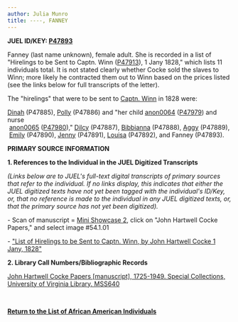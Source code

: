 ```yaml
---
author: Julia Munro
title: ----, FANNEY
---
```

**JUEL ID/KEY: [P47893](http://juel.iath.virginia.edu/public_person?person=47893 "P47893")**

Fanney (last name unknown), female adult. She is recorded in a list of "Hirelings to be Sent to Captn. Winn ([P47913](http://juel.iath.virginia.edu/public_person?person=P47913)), 1 Jany 1828," which lists 11 individuals total. It is not stated clearly whether Cocke sold the slaves to Winn; more likely he contracted them out to Winn based on the prices listed (see the links below for full transcripts of the letter). 

The "hirelings" that were to be sent to [Captn. Winn](http://juel.iath.virginia.edu/node/916 "Captn. Winn") in 1828 were: 

[Dinah](http://juel.iath.virginia.edu/node/847 "DINAH") (P47885), [Polly](http://juel.iath.virginia.edu/node/848 "----, POLLY") (P47886) and "[](http://juel.iath.virginia.edu/node/848 "----, POLLY")her child [anon0064](http://juel.iath.virginia.edu/node/917 "----, ANON0064") ([P47979](http://juel.iath.virginia.edu/public_person?person=47979 "P47979")) and nurse  [anon0065](http://juel.iath.virginia.edu/node/919 "anon0065") ([P47980](http://juel.iath.virginia.edu/public_person?person=P47980 "P47980"))," [Dilcy](http://juel.iath.virginia.edu/node/849 "----, DILCY") (P47887), [Bibbianna](http://juel.iath.virginia.edu/node/850 "----, BIBBIANNA") (P47888), [Aggy](http://juel.iath.virginia.edu/node/851 "----, AGGY") (P47889), [Emily](http://juel.iath.virginia.edu/node/852 "----, EMILY") (P47890), [Jenny](http://juel.iath.virginia.edu/node/853 "----, JENNY") (P47891), [Louisa](http://juel.iath.virginia.edu/node/854 "----, LOUISA") (P47892), and Fanney (P47893).

**PRIMARY SOURCE INFORMATION** 

**1\. References to the Individual in the JUEL Digitized Transcripts**

_(Links below are to JUEL's full-text digital transcripts of primary sources that refer to the individual. If no links display, this indicates that either the JUEL digitized texts have not yet been tagged with the individual's ID/Key, or, that no reference is made to the individual in any JUEL digitized texts, or, that the primary source has not yet been digitized)._   

\- Scan of manuscript = [Mini Showcase 2](http://juel.iath.virginia.edu/minishowcase2/ "Mini Showcase 2"), click on "John Hartwell Cocke Papers," and select image #54.1.01

\- ["List of Hirelings to be Sent to Captn. Winn, by John Hartwell Cocke 1 Jany, 1828"](http://juel.iath.virginia.edu/node/343?doc=/juel_display/letters/Cocke/Winn_1828_01_01 "Lits of Hirelings to be Sent to Captn. Winn, 1828")

**2\. Library Call Numbers/Bibliographic Records**

[John Hartwell Cocke Papers \[manuscript\], 1725-1949. Special Collections, University of Virginia Library. MSS640](https://search.lib.virginia.edu/catalog/u2789185 "John Hartwell Cocke Papers")

 [](http://search.lib.virginia.edu/catalog/u6371432)

**[Return to the List of African American Individuals](http://juel.iath.virginia.edu/node/367 "Return to the List of African-American Individuals")**